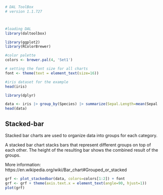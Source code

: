 ```r
# DAL ToolBox
# version 1.1.727



#loading DAL
library(daltoolbox) 
```

```r
library(ggplot2)
library(RColorBrewer)

#color palette
colors <- brewer.pal(4, 'Set1')

# setting the font size for all charts
font <- theme(text = element_text(size=16))
```

```r
#iris dataset for the example
head(iris)
```

```r
library(dplyr)

data <- iris |> group_by(Species) |> summarize(Sepal.Length=mean(Sepal.Length), Sepal.Width=mean(Sepal.Width))
head(data)
```

## Stacked-bar

Stacked bar charts are used to organize data into groups for each category.

A stacked bar chart stacks bars that represent different groups on top of each other. The height of the resulting bar shows the combined result of the groups. 

More information: https://en.wikipedia.org/wiki/Bar_chart#Grouped_or_stacked

```r
grf <- plot_stackedbar(data, colors=colors[1:2]) + font
grf <- grf + theme(axis.text.x = element_text(angle=90, hjust=1))
plot(grf)
```

